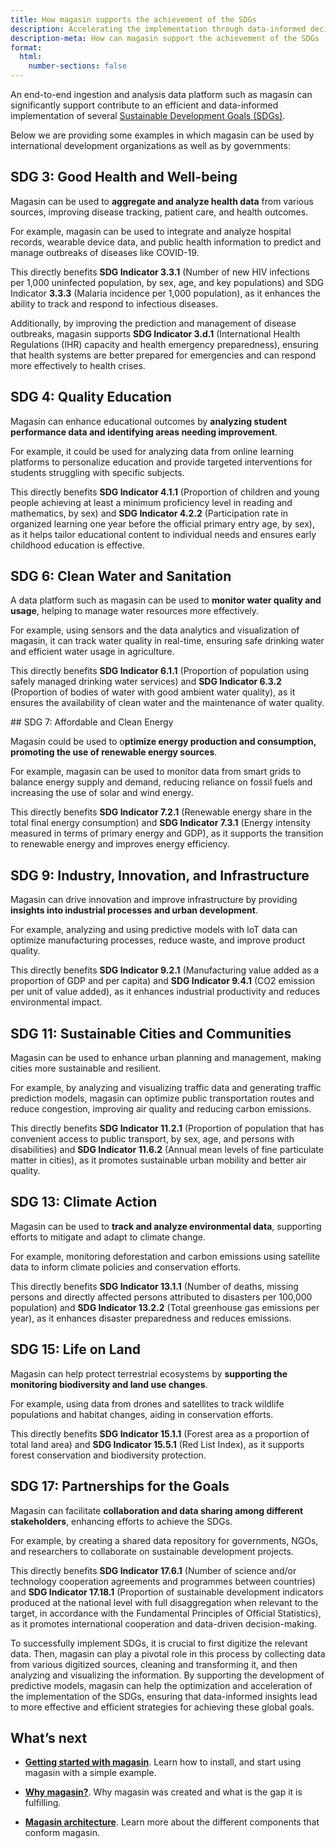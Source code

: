 ```yaml
---
title: How magasin supports the achievement of the SDGs
description: Accelerating the implementation through data-informed decision making
description-meta: How can magasin support the achievement of the SDGs
format: 
  html:
    number-sections: false
---
```


An end-to-end ingestion and analysis data platform such as magasin can significantly support contribute to an efficient and data-informed implementation of several [Sustainable Development Goals (SDGs)](https://sdgs.un.org/goals). 

Below we are providing some examples in which magasin can be used by international development organizations as well as by governments: 
 
## SDG 3: Good Health and Well-being 

Magasin can be used to **aggregate and analyze health data** from various sources, improving disease tracking, patient care, and health outcomes. 

For example, magasin can be used to integrate and analyze hospital records, wearable device data, and public health information to predict and manage outbreaks of diseases like COVID-19. 

This directly benefits **SDG Indicator 3.3.1** (Number of new HIV infections per 1,000 uninfected population, by sex, age, and key populations) and SDG Indicator **3.3.3** (Malaria incidence per 1,000 population), as it enhances the ability to track and respond to infectious diseases. 

Additionally, by improving the prediction and management of disease outbreaks, magasin supports **SDG Indicator 3.d.1** (International Health Regulations (IHR) capacity and health emergency preparedness), ensuring that health systems are better prepared for emergencies and can respond more effectively to health crises. 
 

## SDG 4: Quality Education 

Magasin can enhance educational outcomes by **analyzing student performance data and identifying areas needing improvement**. 

For example, it could be used for analyzing data from online learning platforms to personalize education and provide targeted interventions for students struggling with specific subjects. 

This directly benefits **SDG Indicator 4.1.1** (Proportion of children and young people achieving at least a minimum proficiency level in reading and mathematics, by sex) and **SDG Indicator 4.2.2** (Participation rate in organized learning one year before the official primary entry age, by sex), as it helps tailor educational content to individual needs and ensures early childhood education is effective. 


## SDG 6: Clean Water and Sanitation 

A data platform such as magasin can be used to **monitor water quality and usage**, helping to manage water resources more effectively.

 For example, using sensors and the data analytics and visualization of magasin, it can track water quality in real-time, ensuring safe drinking water and efficient water usage in agriculture. 
 
 This directly benefits **SDG Indicator 6.1.1** (Proportion of population using safely managed drinking water services) and **SDG Indicator 6.3.2** (Proportion of bodies of water with good ambient water quality), as it ensures the availability of clean water and the maintenance of water quality. 

  
  ## SDG 7: Affordable and Clean Energy 
  
Magasin could be used to o**ptimize energy production and consumption, promoting the use of renewable energy sources**. 

For example, magasin can be used to monitor data from smart grids to balance energy supply and demand, reducing reliance on fossil fuels and increasing the use of solar and wind energy. 

This directly benefits **SDG Indicator 7.2.1** (Renewable energy share in the total final energy consumption) and **SDG Indicator 7.3.1** (Energy intensity measured in terms of primary energy and GDP), as it supports the transition to renewable energy and improves energy efficiency. 

  
## SDG 9: Industry, Innovation, and Infrastructure 

Magasin can drive innovation and improve infrastructure by providing **insights into industrial processes and urban development**. 

For example, analyzing and using predictive models with IoT data can optimize manufacturing processes, reduce waste, and improve product quality. 

This directly benefits **SDG Indicator 9.2.1** (Manufacturing value added as a proportion of GDP and per capita) and **SDG Indicator 9.4.1** (CO2 emission per unit of value added), as it enhances industrial productivity and reduces environmental impact. 

  
## SDG 11: Sustainable Cities and Communities 

Magasin can be used to enhance urban planning and management, making cities more sustainable and resilient. 

For example, by analyzing and visualizing traffic data and generating traffic prediction models, magasin can optimize public transportation routes and reduce congestion, improving air quality and reducing carbon emissions. 

This directly benefits **SDG Indicator 11.2.1** (Proportion of population that has convenient access to public transport, by sex, age, and persons with disabilities) and **SDG Indicator 11.6.2** (Annual mean levels of fine particulate matter in cities), as it promotes sustainable urban mobility and better air quality. 

## SDG 13: Climate Action 

Magasin can be used to **track and analyze environmental data**, supporting efforts to mitigate and adapt to climate change. 

For example, monitoring deforestation and carbon emissions using satellite data to inform climate policies and conservation efforts.

 This directly benefits **SDG Indicator 13.1.1** (Number of deaths, missing persons and directly affected persons attributed to disasters per 100,000 population) and **SDG Indicator 13.2.2** (Total greenhouse gas emissions per year), as it enhances disaster preparedness and reduces emissions. 

  
## SDG 15: Life on Land 

Magasin can help protect terrestrial ecosystems by **supporting the monitoring biodiversity and land use changes**. 

For example, using data from drones and satellites to track wildlife populations and habitat changes, aiding in conservation efforts. 

This directly benefits **SDG Indicator 15.1.1** (Forest area as a proportion of total land area) and **SDG Indicator 15.5.1** (Red List Index), as it supports forest conservation and biodiversity protection. 

  
## SDG 17: Partnerships for the Goals 

Magasin can facilitate **collaboration and data sharing among different stakeholders**, enhancing efforts to achieve the SDGs. 

For example, by creating a shared data repository for governments, NGOs, and researchers to collaborate on sustainable development projects. 

This directly benefits **SDG Indicator 17.6.1** (Number of science and/or technology cooperation agreements and programmes between countries) and **SDG Indicator 17.18.1** (Proportion of sustainable development indicators produced at the national level with full disaggregation when relevant to the target, in accordance with the Fundamental Principles of Official Statistics), as it promotes international cooperation and data-driven decision-making. 


To successfully implement SDGs, it is crucial to first digitize the relevant data. Then, magasin can play a pivotal role in this process by collecting data from various digitized sources, cleaning and transforming it, and then analyzing and visualizing the information. By supporting the development of predictive models, magasin can help the optimization and acceleration of the implementation of the SDGs, ensuring that data-informed insights lead to more effective and efficient strategies for achieving these global goals.


## What's next

* **[Getting started with magasin](./get-started/)**. Learn how to install, and start using magasin with a simple example.

* **[Why magasin?](./why-magasin.qmd)**. Why magasin was created and what is the gap it is fulfilling.

* **[Magasin architecture](./architecture.qmd)**. Learn more about the different components that conform magasin.
